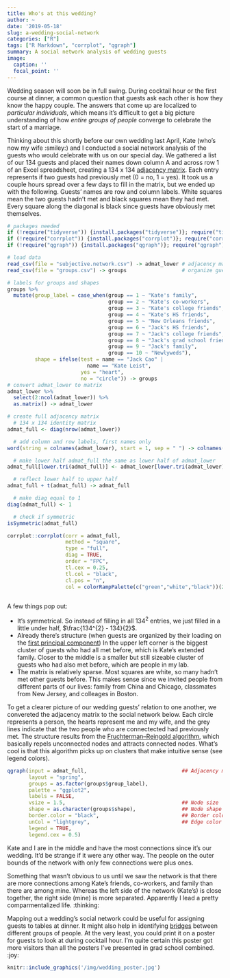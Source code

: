 ```yaml
---
title: Who's at this wedding?
author: ~
date: '2019-05-18'
slug: a-wedding-social-network
categories: ["R"]
tags: ["R Markdown", "corrplot", "qgraph"]
summary: A social network analysis of wedding guests
image:
  caption: ''
  focal_point: ''
---
```

<!-- intro -->
Wedding season will soon be in full swing. During cocktail hour or the first course at dinner, a common question that guests ask each other is how they know the happy couple. The answers that come up are localized to *particular individuals*, which means it's difficult to get a big picture understanding of how *entire groups of people* converge to celebrate the start of a marriage.

Thinking about this shortly before our own wedding last April, Kate (who's now my wife :smiley:) and I conducted a social network analysis of the guests who would celebrate with us on our special day. We gathered a list of our 134 guests and placed their names down column A and across row 1 of an Excel spreadsheet, creating a 134 x 134 [adjacency matrix](https://en.wikipedia.org/wiki/Adjacency_matrix){target="_blank"}. Each entry represents if two guests had previously met (0 = no, 1 = yes). It took us a couple hours spread over a few days to fill in the matrix, but we ended up with the following. Guests' names are row and column labels. White squares mean the two guests hadn't met and black  squares mean they had met. Every square along the diagonal is black since guests have obviously met themselves.

<!-- data prep -->

```r
# packages needed
if (!require("tidyverse")) {install.packages("tidyverse")}; require("tidyverse")
if (!require("corrplot")) {install.packages("corrplot")}; require("corrplot")
if (!require("qgraph")) {install.packages("qgraph")}; require("qgraph")

# load data
read_csv(file = "subjective.network.csv") -> admat_lower # adjacency matrix, lower half only
read_csv(file = "groups.csv") -> groups                  # organize guests into groups

# labels for groups and shapes
groups %>%
  mutate(group_label = case_when(group == 1 ~ "Kate's family", 
                                 group == 2 ~ "Kate's co-workers", 
                                 group == 3 ~ "Kate's college friends", 
                                 group == 4 ~ "Kate's HS friends", 
                                 group == 5 ~ "New Orleans friends", 
                                 group == 6 ~ "Jack's HS friends", 
                                 group == 7 ~ "Jack's college friends", 
                                 group == 8 ~ "Jack's grad school friends", 
                                 group == 9 ~ "Jack's family", 
                                 group == 10 ~ "Newlyweds"), 
         shape = ifelse(test = name == "Jack Cao" | 
                          name == "Kate Leist", 
                        yes = "heart", 
                        no = "circle")) -> groups
# convert admat_lower to matrix
admat_lower %>%
  select(2:ncol(admat_lower)) %>%
  as.matrix() -> admat_lower

# create full adjacency matrix
  # 134 x 134 identity matrix
admat_full <- diag(nrow(admat_lower))

  # add column and row labels, first names only
word(string = colnames(admat_lower), start = 1, sep = " ") -> colnames(admat_full) -> rownames(admat_full)

  # make lower half admat_full the same as lower half of admat_lower
admat_full[lower.tri(admat_full)] <- admat_lower[lower.tri(admat_lower)]

  # reflect lower half to upper half
admat_full + t(admat_full) -> admat_full

  # make diag equal to 1
diag(admat_full) <- 1

  # check if symmetric
isSymmetric(admat_full)
```

<!-- adjacency matrix -->

```r

corrplot::corrplot(corr = admat_full, 
                   method = "square", 
                   type = "full",
                   diag = TRUE,
                   order = "FPC",
                   tl.cex = 0.25,
                   tl.col = "black",
                   cl.pos = "n",
                   col = colorRampPalette(c("green","white","black"))(200))
  
```

<!-- adjacency matrix discussion -->

A few things pop out:
  
* It's symmetrical. So instead of filling in all $134^{2}$ entries, we just filled in a little under half, $\frac{134^{2} - 134}{2}$.  
* Already there's structure (when guests are organized by their loading on the [first principal component](https://en.wikipedia.org/wiki/Principal_component_analysis){target="_blank"}) In the upper left corner is the biggest cluster of guests who had all met before, which is Kate's extended family. Closer to the middle is a smaller but still sizeable cluster of guests who had also met before, which are people in my lab. 
* The matrix is relatively sparse. Most squares are white, so many hadn't met other guests before. This makes sense since we invited people from different parts of our lives: family from China and Chicago, classmates from New Jersey, and colleages in Boston.

To get a clearer picture of our wedding guests' relation to one another, we convereted the adjacency matrix to the social network below. Each circle represents a person, the hearts represent me and my wife, and the grey lines indicate that the two people who are connectected had previously met. The structure results from the [Fruchterman–Reingold algorithm](https://en.wikipedia.org/wiki/Force-directed_graph_drawing){tarket="_blank"}, which basically repels unconnected nodes and attracts connected nodes. What's cool is that this algorithm picks up on clusters that make intuitive sense (see legend colors).

<!-- social network -->

```r

qgraph(input = admat_full,                               ## Adjacency matrix
       layout = "spring",
       groups = as.factor(groups$group_label),    
       palette = "ggplot2",
       labels = FALSE,
       vsize = 1.5,                                      ## Node size
       shape = as.character(groups$shape),               ## Node shape
       border.color = "black",                           ## Border color of nodes
       unCol = "lightgrey",                              ## Edge color
       legend = TRUE, 
       legend.cex = 0.5)


```

<!-- social network discussion -->

Kate and I are in the middle and have the most connections since it's our wedding. It'd be strange if it were any other way. The people on the outer bounds of the network with only few connections were plus ones.

Something that wasn't obvious to us until we saw the network is that there are more connections among Kate's friends, co-workers, and family than there are among mine. Whereas the left side of the network (Kate's) is close together, the right side (mine) is more separated. Apparently I lead a pretty comparmentalized life. :thinking:

Mapping out a wedding's social network could be useful for assigning guests to tables at dinner. It might also help in identifying [bridges](https://en.wikipedia.org/wiki/Bridge_(interpersonal)){target="_blank"} between different groups of people. At the very least, you could print it on a poster for guests to look at during cocktail hour. I'm quite certain this poster got more visitors than all the posters I've presented in grad school combined. :joy:

```r
knitr::include_graphics('/img/wedding_poster.jpg')
```














